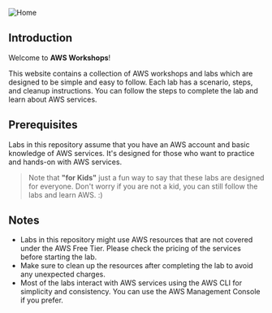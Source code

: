 ![Home](/images/home.jpeg)
## Introduction
Welcome to **AWS Workshops**!

This website contains a collection of AWS workshops and labs which are designed to be simple and easy to follow. Each lab has a scenario, steps, and cleanup instructions. You can follow the steps to complete the lab and learn about AWS services.

## Prerequisites
Labs in this repository assume that you have an AWS account and basic knowledge of AWS services. It's designed for those who want to practice and hands-on with AWS services.

> Note that **"for Kids"** just a fun way to say that these labs are designed for everyone. Don't worry if you are not a kid, you can still follow the labs and learn AWS. :) 

## Notes
- Labs in this repository might use AWS resources that are not covered under the AWS Free Tier. Please check the pricing of the services before starting the lab.
- Make sure to clean up the resources after completing the lab to avoid any unexpected charges.
- Most of the labs interact with AWS services using the AWS CLI for simplicity and consistency. You can use the AWS Management Console if you prefer.
